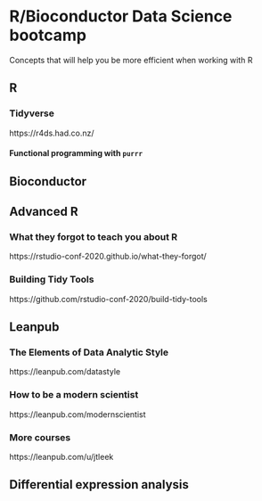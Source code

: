 # R/Bioconductor Data Science bootcamp

Concepts that will help you be more efficient when working with R

## R

### Tidyverse

https://r4ds.had.co.nz/ 

#### Functional programming with `purrr`

## Bioconductor

## Advanced R

### What they forgot to teach you about R

https://rstudio-conf-2020.github.io/what-they-forgot/

### Building Tidy Tools

https://github.com/rstudio-conf-2020/build-tidy-tools

## Leanpub

### The Elements of Data Analytic Style 

https://leanpub.com/datastyle 

### How to be a modern scientist

https://leanpub.com/modernscientist 

### More courses

https://leanpub.com/u/jtleek 

## Differential expression analysis

